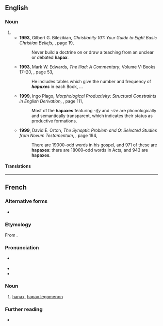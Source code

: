 ==English==

===Noun===
{{en-noun}}

# {{ellipsis of|en|hapax legomenon}}
#* '''1993''', Gilbert G. Bilezikian, ''Christianity 101: Your Guide to Eight Basic Christian Beliefs'', {{ISBN|0310577012}}, page 19,
#*: Never build a doctrine on or draw a teaching from an unclear or debated '''hapax'''.
#* '''1993''', Mark W. Edwards, ''The Iliad: A Commentary'', Volume V: Books 17–20, {{ISBN|0521312086}}, page 53,
#*: He includes tables which give the number and frequency of '''''hapaxes''''' in each Book, ...
#* '''1999''', Ingo Plago, ''Morphological Productivity: Structural Constraints in English Derivation'', {{ISBN|3110158337}}, page 111,
#*: Most of the '''hapaxes''' featuring ''-ify'' and ''-ize'' are phonologically and semantically transparent, which indicates their status as productive formations.
#* '''1999''', David E. Orton, ''The Synoptic Problem and Q: Selected Studies from Novum Testamentum'', {{ISBN|9004113401}}, page 194,
#*: There are 19000-odd words in his gospel, and 971 of these are '''hapaxes''': there are 18000-odd words in Acts, and 943 are '''hapaxes'''.

====Translations====
{{trans-see|hapax legomenon}}

----

==French==

===Alternative forms===
* {{alt|fr|apax||rare}}

===Etymology===
From {{der|fr|grc|ἅπαξ||once}}.

===Pronunciation===
* {{fr-muteh}} {{fr-IPA}}
* {{audio|fr|LL-Q150 (fra)-LoquaxFR-hapax.wav|Audio}}
* {{rhymes|fr|aks}}

===Noun===
{{fr-noun|m}}

# {{lb|fr|linguistics|lexicography}} [[#English|hapax]], [[hapax legomenon]]

===Further reading===
* {{R:TLFi}}
